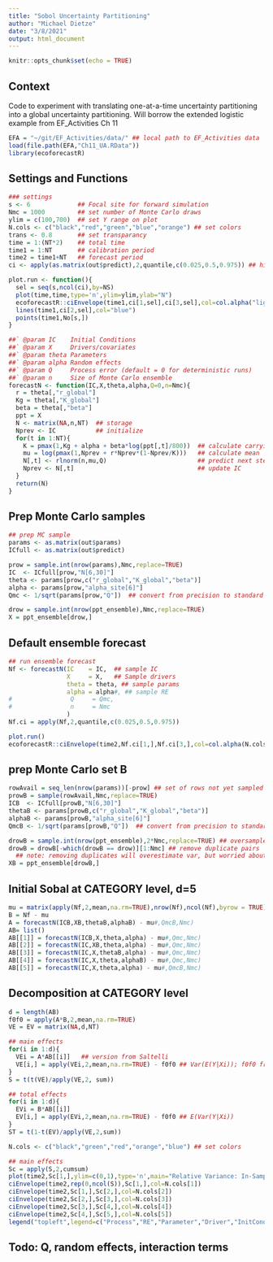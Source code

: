 ```yaml
---
title: "Sobol Uncertainty Partitioning"
author: "Michael Dietze"
date: "3/8/2021"
output: html_document
---
```


```r
knitr::opts_chunk$set(echo = TRUE)
```

## Context

Code to experiment with translating one-at-a-time uncertainty partitioning into a global uncertainty partitioning. Will borrow the extended logistic example from EF_Activities Ch 11 
```r
EFA = "~/git/EF_Activities/data/" ## local path to EF_Activities data
load(file.path(EFA,"Ch11_UA.RData"))
library(ecoforecastR)
```

## Settings and Functions
```r
### settings
s <- 6             ## Focal site for forward simulation
Nmc = 1000         ## set number of Monte Carlo draws
ylim = c(100,700)  ## set Y range on plot
N.cols <- c("black","red","green","blue","orange") ## set colors
trans <- 0.8       ## set transparancy
time = 1:(NT*2)    ## total time
time1 = 1:NT       ## calibration period
time2 = time1+NT   ## forecast period
ci <- apply(as.matrix(out$predict),2,quantile,c(0.025,0.5,0.975)) ## hindcast CI

plot.run <- function(){
  sel = seq(s,ncol(ci),by=NS)
  plot(time,time,type='n',ylim=ylim,ylab="N")
  ecoforecastR::ciEnvelope(time1,ci[1,sel],ci[3,sel],col=col.alpha("lightBlue",0.6))
  lines(time1,ci[2,sel],col="blue")
  points(time1,No[s,])
}

##` @param IC    Initial Conditions
##` @param X     Drivers/covariates
##` @param theta Parameters
##` @param alpha Random effects
##` @param Q     Process error (default = 0 for deterministic runs)
##` @param n     Size of Monte Carlo ensemble
forecastN <- function(IC,X,theta,alpha,Q=0,n=Nmc){
  r = theta[,"r_global"]
  Kg = theta[,"K_global"]
  beta = theta[,"beta"]
  ppt = X
  N <- matrix(NA,n,NT)  ## storage
  Nprev <- IC           ## initialize
  for(t in 1:NT){
    K = pmax(1,Kg + alpha + beta*log(ppt[,t]/800))  ## calculate carrying capacity
    mu = log(pmax(1,Nprev + r*Nprev*(1-Nprev/K)))   ## calculate mean
    N[,t] <- rlnorm(n,mu,Q)                         ## predict next step
    Nprev <- N[,t]                                  ## update IC
  }
  return(N)
}
```

## Prep Monte Carlo samples
```r
## prep MC sample
params <- as.matrix(out$params)
ICfull <- as.matrix(out$predict)

prow = sample.int(nrow(params),Nmc,replace=TRUE)
IC  <- ICfull[prow,"N[6,30]"]
theta <- params[prow,c("r_global","K_global","beta")]
alpha <- params[prow,"alpha_site[6]"]
Qmc <- 1/sqrt(params[prow,"Q"])  ## convert from precision to standard deviation

drow = sample.int(nrow(ppt_ensemble),Nmc,replace=TRUE)
X = ppt_ensemble[drow,]
```


## Default ensemble forecast
```r
## run ensemble forecast
Nf <- forecastN(IC    = IC,  ## sample IC
                X     = X,   ## Sample drivers
                theta = theta, ## sample params
                alpha = alpha#, ## sample RE
#                Q     = Qmc,
#                n     = Nmc
                )
Nf.ci = apply(Nf,2,quantile,c(0.025,0.5,0.975))

plot.run()
ecoforecastR::ciEnvelope(time2,Nf.ci[1,],Nf.ci[3,],col=col.alpha(N.cols[4],trans))
```
## prep Monte Carlo set B
```r
rowAvail = seq_len(nrow(params))[-prow] ## set of rows not yet sampled
prowB = sample(rowAvail,Nmc,replace=TRUE)
ICB  <- ICfull[prowB,"N[6,30]"]
thetaB <- params[prowB,c("r_global","K_global","beta")]
alphaB <- params[prowB,"alpha_site[6]"]
QmcB <- 1/sqrt(params[prowB,"Q"])  ## convert from precision to standard deviation

drowB = sample.int(nrow(ppt_ensemble),2*Nmc,replace=TRUE) ## oversample
drowB = drowB[-which(drowB == drow)][1:Nmc] ## remove duplicate pairs
  ## note: removing duplicates will overestimate var, but worried about zero var terms
XB = ppt_ensemble[drowB,]
```

## Initial Sobal at CATEGORY level, d=5
```r
mu = matrix(apply(Nf,2,mean,na.rm=TRUE),nrow(Nf),ncol(Nf),byrow = TRUE)
B = Nf - mu
A = forecastN(ICB,XB,thetaB,alphaB) - mu#,QmcB,Nmc)
AB= list()
AB[[1]] = forecastN(ICB,X,theta,alpha) - mu#,Qmc,Nmc)
AB[[2]] = forecastN(IC,XB,theta,alpha) - mu#,Qmc,Nmc)
AB[[3]] = forecastN(IC,X,thetaB,alpha) - mu#,Qmc,Nmc)
AB[[4]] = forecastN(IC,X,theta,alphaB) - mu#,Qmc,Nmc)
AB[[5]] = forecastN(IC,X,theta,alpha) - mu#,QmcB,Nmc)
```

## Decomposition at CATEGORY level
```r
d = length(AB)
f0f0 = apply(A*B,2,mean,na.rm=TRUE)
VE = EV = matrix(NA,d,NT)

## main effects
for(i in 1:d){
  VEi = A*AB[[i]]   ## version from Saltelli
  VE[i,] = apply(VEi,2,mean,na.rm=TRUE) - f0f0 ## Var(E(Y|Xi)); f0f0 from Rcpp
}
S = t(t(VE)/apply(VE,2, sum))

## total effects
for(i in 1:d){
  EVi = B*AB[[i]]
  EV[i,] = apply(EVi,2,mean,na.rm=TRUE) - f0f0 ## E(Var(Y|Xi))
}
ST = t(1-t(EV)/apply(VE,2,sum))
```

```r
N.cols <- c("black","green","red","orange","blue") ## set colors

## main effects
Sc = apply(S,2,cumsum)
plot(time2,Sc[1,],ylim=c(0,1),type='n',main="Relative Variance: In-Sample",ylab="Proportion of Variance",xlab="time")
ciEnvelope(time2,rep(0,ncol(S)),Sc[1,],col=N.cols[1])
ciEnvelope(time2,Sc[1,],Sc[2,],col=N.cols[2])
ciEnvelope(time2,Sc[2,],Sc[3,],col=N.cols[3])
ciEnvelope(time2,Sc[3,],Sc[4,],col=N.cols[4])
ciEnvelope(time2,Sc[4,],Sc[5,],col=N.cols[5])
legend("topleft",legend=c("Process","RE","Parameter","Driver","InitCond"),col=rev(N.cols),lty=1,lwd=5)

```

## Todo: Q, random effects, interaction terms

